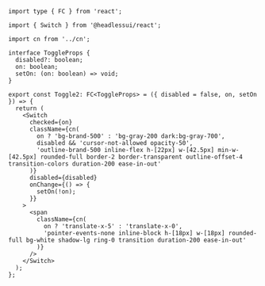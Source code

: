 ```tsx
import type { FC } from 'react';

import { Switch } from '@headlessui/react';

import cn from '../cn';

interface ToggleProps {
  disabled?: boolean;
  on: boolean;
  setOn: (on: boolean) => void;
}

export const Toggle2: FC<ToggleProps> = ({ disabled = false, on, setOn }) => {
  return (
    <Switch
      checked={on}
      className={cn(
        on ? 'bg-brand-500' : 'bg-gray-200 dark:bg-gray-700',
        disabled && 'cursor-not-allowed opacity-50',
        'outline-brand-500 inline-flex h-[22px] w-[42.5px] min-w-[42.5px] rounded-full border-2 border-transparent outline-offset-4 transition-colors duration-200 ease-in-out'
      )}
      disabled={disabled}
      onChange={() => {
        setOn(!on);
      }}
    >
      <span
        className={cn(
          on ? 'translate-x-5' : 'translate-x-0',
          'pointer-events-none inline-block h-[18px] w-[18px] rounded-full bg-white shadow-lg ring-0 transition duration-200 ease-in-out'
        )}
      />
    </Switch>
  );
};

```